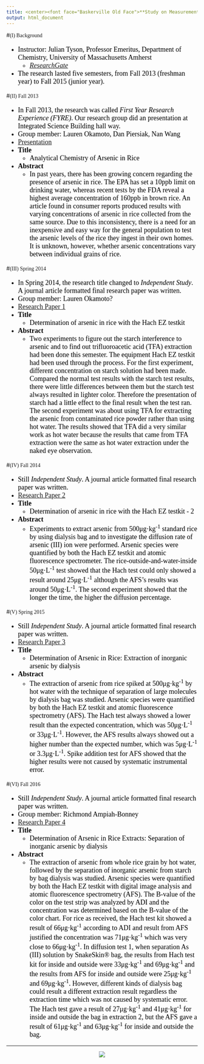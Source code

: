```yaml
---
title: <center><font face="Baskerville Old Face">**Study on Measurement Method of Arsenic in Rice**</font></center>
output: html_document
---
```

<div id="backhome"><a href="index.html"><i class="fa fa-home" aria-hidden="true"></i></a></div>
<div id="back"><a href="Projects.html"><i class="fa fa-undo" aria-hidden="true"></i></a></div>

#<font face="Baskerville Old Face">(I) Background</font>
<font face="Times New Roman" color=black size=4>

- Instructor: Julian Tyson, Professor Emeritus, Department of Chemistry, University of Massachusetts Amherst
    - <i class="fa fa-hand-o-right"></i> [*ResearchGate*](https://www.researchgate.net/profile/Julian_Tyson)
- The research lasted five semesters, from Fall 2013 (freshman year) to Fall 2015 (junior year).

</font>

#<font face="Baskerville Old Face">(II) Fall 2013</font>
<font face="Times New Roman" color=black size=4>

- In Fall 2013, the research was called *First Year Research Experience (FYRE)*. Our research group did an presentation at Integrated Science Building hall way.
- Group member: Lauren Okamoto, Dan Piersiak, Nan Wang
- <i class="fa fa-hand-o-right"></i> [Presentation](Arsenic_1.html)
- **Title**
    - Analytical Chemistry of Arsenic in Rice
- **Abstract**
    - In past years, there has been growing concern regarding the presence of arsenic in rice. The EPA has set a 10ppb limit on drinking water, whereas recent tests by the FDA reveal a highest average concentration of 160ppb in brown rice. An article found in  consumer reports produced  results with varying concentrations of arsenic in rice collected from the same source. Due to this inconsistency, there is a need for an inexpensive and easy way for the general population to test the arsenic levels of the rice they ingest in their own homes. It is unknown, however, whether arsenic concentrations vary between individual grains of rice.

</font>

#<font face="Baskerville Old Face">(III) Spring 2014</font>
<font face="Times New Roman" color=black size=4>

- In Spring 2014, the research title changed to *Independent Study*. A journal article formatted final research paper was written.
- Group member: Lauren Okamoto?
- <i class="fa fa-hand-o-right"></i> [Research Paper 1](Arsenic_2.html)
- **Title**
    - Determination of arsenic in rice with the Hach EZ testkit
- **Abstract**
    - Two experiments to figure out the starch interference to arsenic and to find out trifluoroacetic acid (TFA) extraction had been done this semester. The equipment Hach EZ testkit had been used through the process. For the first experiment, different concentration on starch solution had been made. Compared the normal test results with the starch test results, there were little differences between them but the starch test always resulted in lighter color. Therefore the presentation of starch had a little effect to the final result when the test ran. The second experiment was about using TFA for extracting the arsenic from contaminated rice powder rather than using hot water. The results showed that TFA did a very similar work as hot water because the results that came from TFA extraction were the same as hot water extraction under the naked eye observation.

</font>

#<font face="Baskerville Old Face">(IV) Fall 2014</font>
<font face="Times New Roman" color=black size=4>

- Still *Independent Study*. A journal article formatted final research paper was written.
- <i class="fa fa-hand-o-right"></i> [Research Paper 2](Arsenic_3.html)
- **Title**
    - Determination of arsenic in rice with the Hach EZ testkit - 2
- **Abstract**
    - Experiments to extract arsenic from 500μg·kg^-1^ standard rice by using dialysis bag and to investigate the diffusion rate of arsenic (III) ion were performed. Arsenic species were quantified by both the Hach EZ testkit and atomic fluorescence spectrometer. The rice-outside-and-water-inside 50μg·L^-1^ test showed that the Hach test could only showed a result around 25μg·L^-1^ although the AFS's results was around 50μg·L^-1^. The second experiment showed that the longer the time, the higher the diffusion percentage.

</font>

#<font face="Baskerville Old Face">(V) Spring 2015</font>
<font face="Times New Roman" color=black size=4>

- Still *Independent Study*. A journal article formatted final research paper was written.
- <i class="fa fa-hand-o-right"></i> [Research Paper 3](Arsenic_4.html)
- **Title**
    - Determination of Arsenic in Rice: Extraction of inorganic arsenic by dialysis
- **Abstract**
    - The extraction of arsenic from rice spiked at 500μg·kg^-1^ by hot water with the technique of separation of large molecules by dialysis bag was studied. Arsenic species were quantified by both the Hach EZ testkit and atomic fluorescence spectrometry (AFS). The Hach test always showed a lower result than the expected concentration, which was 50μg·L^-1^ or 33μg·L^-1^. However, the AFS results always showed out a higher number than the expected number, which was 5μg·L^-1^ or 3.3μg·L^-1^. Spike addition test for AFS showed that the higher results were not caused by systematic instrumental error.

</font>

#<font face="Baskerville Old Face">(VI) Fall 2016</font>
<font face="Times New Roman" color=black size=4>

- Still *Independent Study*. A journal article formatted final research paper was written.
- Group member: Richmond Ampiah-Bonney
- <i class="fa fa-hand-o-right"></i> [Research Paper 4](Arsenic_5.html)
- **Title**
    - Determination of Arsenic in Rice Extracts:&nbsp;Separation of inorganic arsenic by dialysis
- **Abstract**
    - The extraction of arsenic from whole rice grain by hot water, followed by the separation of inorganic arsenic from starch by bag dialysis was studied. Arsenic species were quantified by both the Hach EZ testkit with digital image analysis and atomic fluorescence spectrometry (AFS). The B-value of the color on the test strip was analyzed by ADI and the concentration was determined based on the B-value of the color chart. For rice as received, the Hach test kit showed a result of 66μg·kg^-1^ according to ADI and result from AFS justified the concentration was 71μg·kg^-1^ which was very close to 66μg·kg^-1^. In diffusion test 1, when separation As (III) solution by SnakeSkin® bag, the results from Hach test kit for inside and outside were 33μg·kg^-1^ and 69μg·kg^-1^ and the results from AFS for inside and outside were 25μg·kg^-1^ and 69μg·kg^-1^. However, different kinds of dialysis bag could result a different extraction result regardless the extraction time which was not caused by systematic error. The Hach test gave a result of 27μg·kg^-1^ and 41μg·kg^-1^ for inside and outside the bag in extraction 2, but the AFS gave a result of 61μg·kg^-1^ and 63μg·kg^-1^ for inside and outside the bag.

</font>

---

<center>![](https://raw.githubusercontent.com/HarryLu95/dalu/master/Project%20Files/Tyson%E2%80%98s%20Lab/Arsenic%20Story.png)</center>